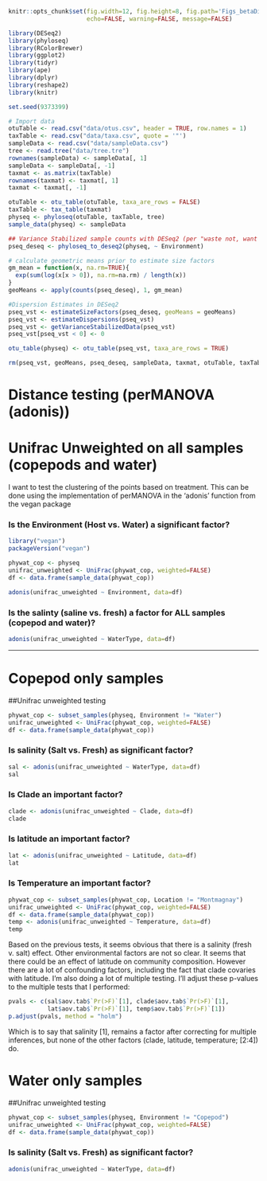 ```r
knitr::opts_chunk$set(fig.width=12, fig.height=8, fig.path='Figs_betaDiv_relative/',
                      echo=FALSE, warning=FALSE, message=FALSE)
```

```r
library(DESeq2)
library(phyloseq)
library(RColorBrewer)
library(ggplot2)
library(tidyr)
library(ape)
library(dplyr)
library(reshape2)
library(knitr)

set.seed(9373399)

# Import data
otuTable <- read.csv("data/otus.csv", header = TRUE, row.names = 1)
taxTable <- read.csv("data/taxa.csv", quote = '"')
sampleData <- read.csv("data/sampleData.csv")
tree <- read.tree("data/tree.tre")
rownames(sampleData) <- sampleData[, 1]
sampleData <- sampleData[, -1]
taxmat <- as.matrix(taxTable)
rownames(taxmat) <- taxmat[, 1]
taxmat <- taxmat[, -1]

otuTable <- otu_table(otuTable, taxa_are_rows = FALSE)
taxTable <- tax_table(taxmat)
physeq <- phyloseq(otuTable, taxTable, tree)
sample_data(physeq) <- sampleData

## Variance Stabilized sample counts with DESeq2 (per "waste not, want not" paper)
pseq_deseq <- phyloseq_to_deseq2(physeq, ~ Environment)

# calculate geometric means prior to estimate size factors
gm_mean = function(x, na.rm=TRUE){
  exp(sum(log(x[x > 0]), na.rm=na.rm) / length(x))
}
geoMeans <- apply(counts(pseq_deseq), 1, gm_mean)

#Dispersion Estimates in DESeq2
pseq_vst <- estimateSizeFactors(pseq_deseq, geoMeans = geoMeans)
pseq_vst <- estimateDispersions(pseq_vst)
pseq_vst <- getVarianceStabilizedData(pseq_vst)
pseq_vst[pseq_vst < 0] <- 0

otu_table(physeq) <- otu_table(pseq_vst, taxa_are_rows = TRUE)

rm(pseq_vst, geoMeans, pseq_deseq, sampleData, taxmat, otuTable, taxTable, tree)
```

# Distance testing (perMANOVA (adonis))
# Unifrac Unweighted on all samples (copepods and water)

I want to test the clustering of the points based on treatment. This can be done using the implementation of perMANOVA in the 'adonis' function from the vegan package

### Is the Environment (Host vs. Water) a significant factor?

```r
library("vegan")
packageVersion("vegan")

phywat_cop <- physeq
unifrac_unweighted <- UniFrac(phywat_cop, weighted=FALSE) 
df <- data.frame(sample_data(phywat_cop))

adonis(unifrac_unweighted ~ Environment, data=df)
```


### Is the salinty (saline vs. fresh) a factor for ALL samples (copepod and water)?

```r
adonis(unifrac_unweighted ~ WaterType, data=df)
```

---

# Copepod only samples
##Unifrac unweighted testing

```r
phywat_cop <- subset_samples(physeq, Environment != "Water")
unifrac_unweighted <- UniFrac(phywat_cop, weighted=FALSE)
df <- data.frame(sample_data(phywat_cop))
```

### Is salinity (Salt vs. Fresh) as significant factor?

```r
sal <- adonis(unifrac_unweighted ~ WaterType, data=df)
sal
```

### Is Clade an important factor?

```r
clade <- adonis(unifrac_unweighted ~ Clade, data=df)
clade
```

### Is latitude an important factor?

```r
lat <- adonis(unifrac_unweighted ~ Latitude, data=df)
lat
```

### Is Temperature an important factor?

```r
phywat_cop <- subset_samples(phywat_cop, Location != "Montmagnay")
unifrac_unweighted <- UniFrac(phywat_cop, weighted=FALSE)
df <- data.frame(sample_data(phywat_cop))
temp <- adonis(unifrac_unweighted ~ Temperature, data=df)
temp
```


Based on the previous tests, it seems obvious that there is a salinity (fresh v. salt) effect. Other environmental factors are not so clear. It seems that there could be an effect of latitude on community composition. However there are a lot of confounding factors, including the fact that clade covaries with latitude. I'm also doing a lot of multiple testing. I'll adjust these p-values to the multiple tests that I performed:

```r
pvals <- c(sal$aov.tab$`Pr(>F)`[1], clade$aov.tab$`Pr(>F)`[1],
           lat$aov.tab$`Pr(>F)`[1], temp$aov.tab$`Pr(>F)`[1])
p.adjust(pvals, method = "holm")
```

Which is to say that salinity [1], remains a factor after correcting for multiple inferences, but none of the other factors (clade, latitude, temperature; [2:4]) do.

# Water only samples
##Unifrac unweighted testing

```r
phywat_cop <- subset_samples(physeq, Environment != "Copepod")
unifrac_unweighted <- UniFrac(phywat_cop, weighted=FALSE)
df <- data.frame(sample_data(phywat_cop))
```

### Is salinity (Salt vs. Fresh) as significant factor?

```r
adonis(unifrac_unweighted ~ WaterType, data=df)
```